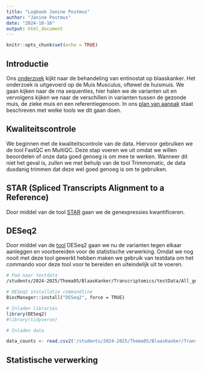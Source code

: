 ```yaml
---
title: "Logbook Janine Postmus"
author: "Janine Postmus"
date: "2024-10-16"
output: html_document
---
```


```r
knitr::opts_chunk$set(echo = TRUE)
```

## Introductie \

Ons [onderzoek](https://www.ncbi.nlm.nih.gov/geo/query/acc.cgi?acc=GSE153650) kijkt naar de behandeling van entinostat op blaaskanker. Het onderzoek is uitgevoerd op de Muis Musculus, oftewel de huismuis. We gaan kijken naar de rna sequenties, hier halen we de varianten uit en vervolgens kijken we naar de verschillen in varianten tussen de gezonde muis, de zieke muis en een referentiegenoom. In ons [plan van aanpak]() staat beschreven met welke tools we dit gaan doen. \

## Kwaliteitscontrole \

We beginnen met de kwaliteitscontrole van de data. Hiervoor gebruiken we de tool FastQC en MultiQC. Deze stap voeren we uit omdat we willen beoordelen of onze data goed genoeg is om mee te werken. Wanneer dit niet het geval is, zullen we met behulp van de tool Trimmomatic, de data dusdanig trimmen dat deze wel goed genoeg is om te gebruiken. \

## STAR (Spliced Transcripts Alignment to a Reference) \

Door middel van de tool [STAR](https://github.com/alexdobin/STAR) gaan we de genexpressies kwantificeren. \

## DESeq2 \

Door middel van de [tool](https://www.bioconductor.org/packages/devel/bioc/vignettes/DESeq2/inst/doc/DESeq2.html) DESeq2 gaan we nu de varianten tegen elkaar aanleggen en voorbereiden voor de statistische verwerking. Omdat we nog nooit met deze tool gewerkt hebben maken we gebruik van testdata om het commando voor deze tool voor te bereiden en uiteindelijk uit te voeren. \ 

```bash
# Pad naar testdata
/students/2024-2025/Thema05/BlaasKanker/Transcriptomics/testData/All_gene_counts_RNAseq.csv 

# DESeq2 installatie commandline
BiocManager::install("DESeq2", force = TRUE)
```

```r
# Inladen libraries
library(DESeq2)
#library(tidyverse)
```

```r
# Inladen data

data_counts <- read.csv2('/students/2024-2025/Thema05/BlaasKanker/Transcriptomics/testData/All_gene_counts_RNAseq.csv')

```



## Statistische verwerking \





